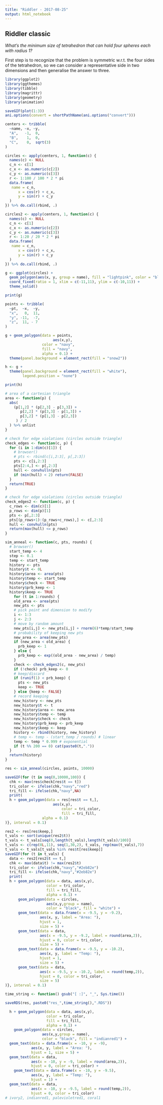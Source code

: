 ```yaml
---
title: "Riddler - 2017-08-25"
output: html_notebook
---
```


## Riddler classic

*What's the minimum size of tetrahedron that can hold four spheres each with radius 1?*

First step is to recognize that the problem is symmetric w.r.t. the four sides of the tetrahedron, so we can consider a representative side in two dimensions and then generalise the answer to three.

```r

library(ggplot2)
library(ggthemes)
library(tibble)
library(magrittr)
library(geometry)
library(animation)

saveGIF(plot(1:3))
ani.options(convert = shortPathName(ani.options("convert")))

```

```r
centers <- tribble(
  ~name, ~x, ~y,
  "A",   -1,  0,
  "B",    1,  0,
  "C",    0,  sqrt(3)
)
```

```r

circles <- apply(centers, 1, function(c) {
  names(c) <- NULL
  c_n <- c[1]
  c_x <- as.numeric(c[2])
  c_y <- as.numeric(c[3])
  r <- 1:100 / 100 * 2 * pi
  data.frame(
   name = c_n,
      x = cos(r) + c_x,
      y = sin(r) + c_y
  )
}) %>% do.call(rbind, .)

circles2 <- apply(centers, 1, function(c) {
  names(c) <- NULL
  c_n <- c[1]
  c_x <- as.numeric(c[2])
  c_y <- as.numeric(c[3])
  r <- 1:20 / 20 * 2 * pi
  data.frame(
   name = c_n,
      x = cos(r) + c_x,
      y = sin(r) + c_y
  )
}) %>% do.call(rbind, .)

```

```r
g <- ggplot(circles) +
  geom_polygon(aes(x, y, group = name), fill = "lightpink", color = "black") + 
  coord_fixed(ratio = 1, xlim = c(-11,11), ylim = c(-10,11)) +
  theme_solid()

print(g)
```

```r
points <- tribble(
  ~pt,  ~x,  ~y,
  "x",   0,  11,
  "y", -11,  -7,
  "z",  11, - 7
)
```

```r

g + geom_polygon(data = points,
                      aes(x,y),
                 color = "navy",
                 fill = "navy",
                 alpha = 0.1) +
  theme(panel.background = element_rect(fill = "snow2"))

```

```r

h <- g + 
  theme(panel.background = element_rect(fill = "white"),
        legend.position = "none")

print(h)

```

```r
# area of a cartesian triangle
area <- function(p) {
  abs(
    (p[1,2] * (p[2,3] - p[3,3]) + 
       p[2,2] * (p[3,3] - p[1,3]) + 
       p[3,2] * (p[1,3] - p[2,3])
     ) / 2
  ) %>% unlist
}
```

```r
# check for edge violations (circles outside triangle)
check_edges <- function(c, p) {
  for (i in 1:dim(c)[1]) {
    # browser()
    # pts <- rbind(c[i,2:3], p[,2:3])
    pts <- c[i,2:3]
    pts[2:4,] <- p[,2:3]
    hull <- convhulln(pts)
    if (min(hull) < 2) return(FALSE)
  }
  return(TRUE)
}
```

```r
# check for edge violations (circles outside triangle)
check_edges2 <- function(c, p) {
  c_rows <- dim(c)[1]
  p_rows <- dim(p)[1]
  pts <- p[,2:3]
  pts[(p_rows+1):(p_rows+c_rows),] <- c[,2:3]
  hull <- convhulln(pts)
  return(max(hull) <= p_rows)
}
```

```r
sim_anneal <- function(c, pts, rounds) {
  # browser()
  start_temp <- 4
  step <- 0.1
  temp <- start_temp
  history <- pts
  history$t <- 0L
  history$area <- area(pts)
  history$temp <- start_temp
  history$check <- TRUE
  history$prb_keep <- 1
  history$keep <- TRUE
    for (t in 1:rounds) {
    old_area <- area(pts)
    new_pts <- pts
    # pick point and dimension to modify
    i <- 1:3
    j <- 2:3
    # move by random amount
    new_pts[i,j] <- new_pts[i,j] + rnorm(6)*temp/start_temp
    # probability of keeping new pts
    new_area <- area(new_pts)
    if (new_area < old_area) {
      prb_keep <- 1
    } else {
      prb_keep <- exp((old_area - new_area) / temp)
    }
    check <- check_edges2(c, new_pts)
    if (!check) prb_keep <- 0
    # keep/discard
    if (runif(1) < prb_keep) {
      pts <- new_pts
      keep <- TRUE
    } else {keep <- FALSE}
    # record keeping
    new_history <- new_pts
    new_history$t <- t
    new_history$area <- new_area
    new_history$temp <- temp
    new_history$check <- check
    new_history$prb_keep <- prb_keep
    new_history$keep <- keep
    history <- rbind(history, new_history)
    # temp <- temp - (start_temp / rounds) # linear
    temp <- temp * 0.999 # exponential
    if (t %% 200 == 0) cat(paste0(t,"."))
  }
  return(history)
}

res <- sim_anneal(circles, points, 10000)

```

```r

saveGIF(for (t in seq(0,10000,100)) {
  chk <- max(res$check[res$t == t])
  tri_color <- ifelse(chk,"navy","red")
  tri_fill <- ifelse(chk,"navy",NA)
  print(
  h + geom_polygon(data = res[res$t == t,],
                      aes(x,y), 
                          color = tri_color, 
                          fill = tri_fill,
                 alpha = 0.1)
)}, interval = 0.1)

```

```r

res2 <- res[res$keep,]
t_vals <- sort(unique(res2$t))
t_vals <- t_vals[seq(0,length(t_vals),length(t_vals)/100)]
t_vals <- c(rep(0L,11), seq(1,30,2), t_vals, rep(max(t_vals),7))
t_vals <- t_vals[t_vals %in% res$t[res$keep]]
saveGIF(for (t in t_vals) {
  data <- res2[res2$t == t,]
  chk <- max(data$t) != max(res2$t)
  tri_color <- ifelse(chk,"navy","#2eb82e")
  tri_fill <- ifelse(chk,"navy","#2eb82e")
  print(
  h + geom_polygon(data = data, aes(x,y), 
                   color = tri_color,
                   fill = tri_fill,
                   alpha = 0.1) +
      geom_polygon(data = circles, 
                   aes(x,y,group = name),
                   color = "black", fill = "white") +
      geom_text(data = data.frame(x = -9.5, y = -9.2),
                aes(x, y, label = "Area: "),
                hjust = 1,
                size = 5) + 
      geom_text(data = data,
                aes(x = -9.5, y = -9.2, label = round(area,2)),
                hjust = 0, color = tri_color,
                size = 5) +
      geom_text(data = data.frame(x = -9.5, y = -10.2),
                aes(x, y, label = "Temp: "),
                hjust = 1,
                size = 5) + 
      geom_text(data = data,
                aes(x = -9.5, y = -10.2, label = round(temp,2)),
                hjust = 0, color = tri_color,
                size = 5)
)}, interval = 0.1)

```

```r

time_string <- function() gsub("[ :]", "_", Sys.time())

saveRDS(res, paste0("res_",time_string(),".RDS"))

```


```r
  h + geom_polygon(data = data, aes(x,y), 
                   color = tri_color,
                   fill = tri_fill,
                   alpha = 0.1) +
    geom_polygon(data = circles, 
                 aes(x,y,group = name),
                 color = "black", fill = "indianred1") +
  geom_text(data = data.frame(x = -10, y = -9),
            aes(x, y, label = "Area: "),
            hjust = 1, size = 5) + 
  geom_text(data = data,
            aes(x = -10, y = -9, label = round(area,2)),
            hjust = 0, color = tri_color) +
    geom_text(data = data.frame(x = -10, y = -9.5),
            aes(x, y, label = "Temp: "),
            hjust = 1) + 
  geom_text(data = data,
            aes(x = -10, y = -9.5, label = round(temp,2)),
            hjust = 0, color = tri_color)
# ivory2, indianred1, palevioletred1, coral1
```



